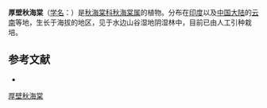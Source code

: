 {{Speciesbox
| status = 
| status_system = 
| image =
| taxon = Begonia silletensis
| authority = ([[A.DC.|A.DC.]]) [[C.B.Clarke|C.B.Clarke]], 1879
}}

'''厚壁秋海棠'''（[[学名|学名]]：{{lang|la|''Begonia silletensis''}}）是[[秋海棠科|秋海棠科]][[秋海棠属|秋海棠属]]的植物。分布在[[印度|印度]]以及[[中国大陆|中国大陆]]的[[云南|云南]]等地，生长于海拔{{convert|600|至|800|m}}的地区，见于水边山谷湿地阴湿林中，目前已由人工引种栽培。

== 参考文献 ==
<div class="references-small">
* {{cite web| url =http://www.bioinfo.cn/db05/KmzwSpecies.php?action=view&id=1245| title =厚壁秋海棠| work =《中国高等植物数据库全库》| publisher =中国科学院微生物研究所| author =昆明植物研究所| accessdate =2009-02-22| deadurl =yes| archiveurl =https://web.archive.org/web/20160305020540/http://www.bioinfo.cn/db05/KmzwSpecies.php?action=view&id=1245| archivedate =2016-03-05}}
</div>
{{Taxonbar|from=Q10911022}}

[[Category:秋海棠属|厚壁秋海棠]]


{{植物小作品}}